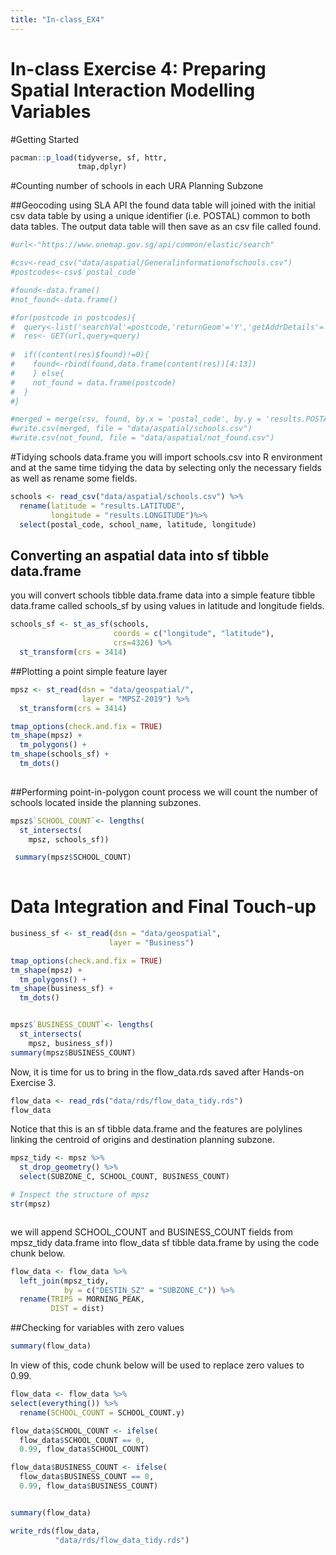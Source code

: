 ```yaml
---
title: "In-class_EX4"
---
```


# **In-class Exercise 4: Preparing Spatial Interaction Modelling Variables**

#Getting Started
```r
pacman::p_load(tidyverse, sf, httr,
               tmap,dplyr)

```


#Counting number of schools in each URA Planning Subzone

##Geocoding using SLA API
 the found data table will joined with the initial csv data table by using a unique identifier (i.e. POSTAL) common to both data tables. The output data table will then save as an csv file called found.

```r
#url<-"https://www.onemap.gov.sg/api/common/elastic/search"

#csv<-read_csv("data/aspatial/Generalinformationofschools.csv")
#postcodes<-csv$`postal_code`

#found<-data.frame()
#not_found<-data.frame()

#for(postcode in postcodes){
#  query<-list('searchVal'=postcode,'returnGeom'='Y','getAddrDetails'='Y','pageNum'='1'#)
#  res<- GET(url,query=query)
  
#  if((content(res)$found)!=0){
#    found<-rbind(found,data.frame(content(res))[4:13])
#    } else{
#    not_found = data.frame(postcode)
#  }
#}


```
 
```r
#merged = merge(csv, found, by.x = 'postal_code', by.y = 'results.POSTAL', all = TRUE)
#write.csv(merged, file = "data/aspatial/schools.csv")
#write.csv(not_found, file = "data/aspatial/not_found.csv")


```

 
#Tidying schools data.frame
you will import schools.csv into R environment and at the same time tidying the data by selecting only the necessary fields as well as rename some fields.
```r
schools <- read_csv("data/aspatial/schools.csv") %>%
  rename(latitude = "results.LATITUDE",
         longitude = "results.LONGITUDE")%>%
  select(postal_code, school_name, latitude, longitude)

```
## Converting an aspatial data into sf tibble data.frame
you will convert schools tibble data.frame data into a simple feature tibble data.frame called schools_sf by using values in latitude and longitude fields.
```r
schools_sf <- st_as_sf(schools, 
                       coords = c("longitude", "latitude"),
                       crs=4326) %>%
  st_transform(crs = 3414)

```
 
##Plotting a point simple feature layer
```r
mpsz <- st_read(dsn = "data/geospatial/",
                layer = "MPSZ-2019") %>%
  st_transform(crs = 3414)


```
```r
tmap_options(check.and.fix = TRUE)
tm_shape(mpsz) +
  tm_polygons() +
tm_shape(schools_sf) +
  tm_dots() 
 
```
 
##Performing point-in-polygon count process
we will count the number of schools located inside the planning subzones.
```r
mpsz$`SCHOOL_COUNT`<- lengths(
  st_intersects(
    mpsz, schools_sf))

```
 
```r
 summary(mpsz$SCHOOL_COUNT)
 
``` 
# Data Integration and Final Touch-up

```r
business_sf <- st_read(dsn = "data/geospatial",
                      layer = "Business")

```
```r
tmap_options(check.and.fix = TRUE)
tm_shape(mpsz) +
  tm_polygons() +
tm_shape(business_sf) +
  tm_dots()



```

```r

mpsz$`BUSINESS_COUNT`<- lengths(
  st_intersects(
    mpsz, business_sf))
summary(mpsz$BUSINESS_COUNT)


```

Now, it is time for us to bring in the flow_data.rds saved after Hands-on Exercise 3.

```r
flow_data <- read_rds("data/rds/flow_data_tidy.rds")
flow_data


```
Notice that this is an sf tibble data.frame and the features are polylines linking the centroid of origins and destination planning subzone.
```r
mpsz_tidy <- mpsz %>%
  st_drop_geometry() %>%
  select(SUBZONE_C, SCHOOL_COUNT, BUSINESS_COUNT)


```
```r

# Inspect the structure of mpsz
str(mpsz)



```




we will append SCHOOL_COUNT and BUSINESS_COUNT fields from mpsz_tidy data.frame into flow_data sf tibble data.frame by using the code chunk below.

```r
flow_data <- flow_data %>%
  left_join(mpsz_tidy,
            by = c("DESTIN_SZ" = "SUBZONE_C")) %>%
  rename(TRIPS = MORNING_PEAK,
         DIST = dist)


```

##Checking for variables with zero values


```r
summary(flow_data)

```
In view of this, code chunk below will be used to replace zero values to 0.99.
```r
flow_data <- flow_data %>%
select(everything()) %>% 
  rename(SCHOOL_COUNT = SCHOOL_COUNT.y)  

```


```r



flow_data$SCHOOL_COUNT <- ifelse(
  flow_data$SCHOOL_COUNT == 0,
  0.99, flow_data$SCHOOL_COUNT)

flow_data$BUSINESS_COUNT <- ifelse(
  flow_data$BUSINESS_COUNT == 0,
  0.99, flow_data$BUSINESS_COUNT)



```

```r
summary(flow_data)

```
```r
write_rds(flow_data,
          "data/rds/flow_data_tidy.rds")

```










